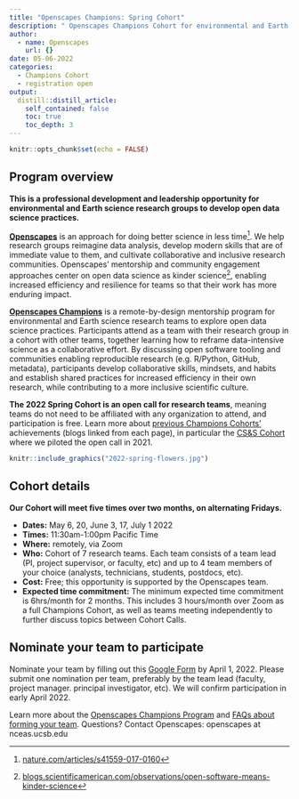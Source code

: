 ```yaml
---
title: "Openscapes Champions: Spring Cohort"
description: " Openscapes Champions Cohort for environmental and Earth science teams"
author:
  - name: Openscapes
    url: {}
date: 05-06-2022
categories:
  - Champions Cohort
  - registration open
output:
  distill::distill_article:
    self_contained: false
    toc: true
    toc_depth: 3
---
```


```r
knitr::opts_chunk$set(echo = FALSE)
```

## Program overview

**This is a professional development and leadership opportunity for environmental and Earth science research groups to develop open data science practices.**

**[Openscapes](https://openscapes.org)** is an approach for doing better science in less time[^1]. We help research groups reimagine data analysis, develop modern skills that are of immediate value to them, and cultivate collaborative and inclusive research communities. Openscapes’ mentorship and community engagement approaches center on open data science as kinder science[^2], enabling increased efficiency and resilience for teams so that their work has more enduring impact. 

**[Openscapes Champions](https://www.openscapes.org/champions/)** is a remote-by-design mentorship program for environmental and Earth science research teams to explore open data science practices. Participants attend as a team with their research group in a cohort with other teams, together learning how to reframe data-intensive science as a collaborative effort. By discussing open software tooling and communities enabling reproducible research (e.g. R/Python, GitHub, metadata), participants develop collaborative skills, mindsets, and habits and establish shared practices for increased efficiency in their own research, while contributing to a more inclusive scientific culture. 

**The 2022 Spring Cohort is an open call for research teams**, meaning teams do not need to be affiliated with any organization to attend, and participation is free. Learn more about [previous Champions Cohorts'](https://openscapes.github.io/events/#category:Champions_Cohort) achievements (blogs linked from each page), in particular the [CS&S Cohort](https://www.openscapes.org/blog/2021/07/13/css-cohort/) where we piloted the open call in 2021.


```r
knitr::include_graphics("2022-spring-flowers.jpg")  
```


## Cohort details

**Our Cohort will meet five times over two months, on alternating Fridays.**

* **Dates:** May 6, 20, June 3, 17, July 1  2022
* **Times:** 11:30am-1:00pm Pacific Time
* **Where:** remotely, via Zoom
* **Who:** Cohort of 7 research teams. Each team consists of a team lead (PI, project supervisor, or faculty, etc) and up to 4 team members of your choice (analysts, technicians, students, postdocs, etc). 
* **Cost:** Free; this opportunity is supported by the Openscapes team.
* **Expected time commitment:** The minimum expected time commitment is 6hrs/month for 2 months. This includes 3 hours/month over Zoom as a full Champions Cohort, as well as teams meeting independently to further discuss topics between Cohort Calls. 

## Nominate your team to participate

Nominate your team by filling out this [Google Form](https://docs.google.com/forms/d/e/1FAIpQLScg85USS-QwSj8xa9hwBeJfXV-u971Z9DeOUZEunIA7rUamwA/viewform?usp=sf_link) by April 1, 2022. Please submit one nomination per team, preferably by the team lead (faculty, project manager. principal investigator, etc). We will confirm participation in early April 2022. 

Learn more about the [Openscapes Champions Program](https://openscapes.org/champions) and [FAQs about forming your team](https://openscapes.org/faq). Questions? Contact Openscapes: openscapes at nceas.ucsb.edu


[^1]:
     [nature.com/articles/s41559-017-0160](https://nature.com/articles/s41559-017-0160) 

[^2]:
     [blogs.scientificamerican.com/observations/open-software-means-kinder-science](https://blogs.scientificamerican.com/observations/open-software-means-kinder-science) 
